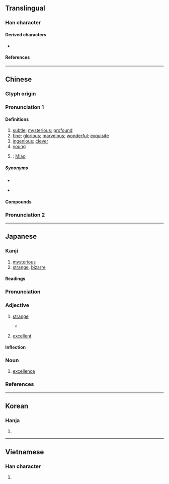 {{also|玅}}
{{character info}}
==Translingual==
{{stroke order|strokes=7}}

===Han character===
{{Han char|rn=38|rad=女|as=04|sn=7|four=49420|canj=VFH|ids=⿰女少}}

====Derived characters====
* {{l|mul|[[𠴕]], [[𭚵]], [[𢭼]], [[𪶋]], [[𨁭]], [[𪴽]], [[𪝹]], [[𦯷]], [[𫁐]], [[𥭝]]}}

====References====
{{Han ref|kx=0256.240|dkj=06090|dj=0521.040|hdz=21030.100|uh=5999}}

----

==Chinese==
{{zh-forms|alt=玅,眇}}

===Glyph origin===
{{Han etym}}
{{Han compound|女|少|ls=psc|c1=s|c2=p|t1=woman}}

===Pronunciation 1===
{{zh-pron
|m=miào
|m-s=
|c=miu6
|c-t=
|g=
|h=pfs=méu/meu;gd=miau4
|j=
|mb=
|md=miêu
|mn=ml,jj,twv:biāu/tw,sg:miāu
|mn-t=miao6/miou6
|mn-t_note=miao6 - Shantou; miou6 - Chaozhou
|w=
|x=
|mc=y
|oc=y
|cat=a,pn
}}

====Definitions====
{{zh-hanzi}}

# [[subtle]]; [[mysterious]]; [[profound]]
# [[fine]]; [[glorious]]; [[marvelous]]; [[wonderful]]; [[exquisite]]
# [[ingenious]]; [[clever]]
# [[young]]
# {{surname|zh}}: [[Miao]]

=====Synonyms=====
* {{s|ingenious}}
{{zh-syn-saurus|巧妙}}
* {{s|fine}}
{{zh-syn-saurus|美好}}

====Compounds====
{{zh-der|不妙|丹青妙手|二妙|唯妙唯肖|大事不妙|大妙|奇妙|奧妙|妙不可言|妙事|妙人|妙品|妙善|妙善公主|妙喻|妙喻取譬|妙土|妙年|妙悟|妙想|妙手|妙手丹青|妙手回春|妙手空空|妙才|妙招|妙方|妙曲|妙果|妙法|妙物|妙理|妙用|妙用無窮|妙畫通靈|妙發靈機|妙筆|妙筆生花|妙策|妙算|妙簡|妙絕一時|妙絕時人|妙聞|妙聲|妙舞|妙舞清歌|妙藥|妙處|妙處不傳|妙言要道|妙計|妙訣|妙語|妙語如珠|妙語橫生|妙語解頤|妙語連珠|妙論|妙趣|妙趣橫生|妙道|妙選|妙音|妙齡|妙齡女郎|宛妙|巧妙|微妙|拍案叫妙|搜奇選妙|曲盡其妙|曼妙|殊形妙狀|深妙|清歌妙舞|玄妙|玄妙入神|玄妙無窮|玄妙莫測|玄機妙算|玄關妙理|生花妙筆|神妙|神工妙力|神機妙用|神機妙策|神機妙算|神機妙術|神算妙計|神術妙法|神術妙策|神術妙計|神謀妙策|稱奇道妙|窮妙極巧|窮極其妙|窮極要妙|窮靈盡妙|精妙|精妙入神|精妙絕倫|絕妙|絕妙好辭|維妙維肖|美妙|至妙|莫名其妙|莫明其妙|要妙|要言妙道|語妙絕倫|造微入妙|錦囊妙計|閨中妙質|靈丹妙藥|餘妙繞梁|高妙|墨妙|幼妙}}

===Pronunciation 2===
{{zh-see|眇|v|[[tiny]]; [[minute]]; [[minuscule]]}}

{{zh-cat|Elementary}}

----

==Japanese==

===Kanji===
{{ja-kanji|grade=c|rs=女04}}

# [[mysterious]]
# [[strange]], [[bizarre]]

====Readings====
{{ja-readings
|goon=みょう<めう
|kanon=びょう<べう
|kun=わか-い, たえ-<たへ-
}}
{{ja-kanjitab|みょう|yomi=o}}

===Pronunciation===
{{ja-pron|みょう|acc=1|acc_ref=NHK|a=Ja-myou.ogg}}

===Adjective===
{{ja-adj|infl=na|みょう|hhira=めう}}

# [[strange]]
#* {{RQ:Botchan}}
#*: {{ja-usex|妙に女のような優しい声を出す人だった。|'''みょう''' に おんな の よう な やさし.い こえ を だす ひと だった。|He talked in a '''strangely''' effeminate voice like a woman.}}
# [[excellent]]

====Inflection====
{{ja-na|みょう}}

===Noun===
{{ja-noun|みょう}}

# [[excellence]]

===References===
<references />

----

==Korean==

===Hanja===
{{ko-hanja|묘}}

# {{rfdef|ko|sort=女04}}

----

==Vietnamese==

===Han character===
{{vi-readings|reading=diệu|rs=女04}}

# {{rfdef|vi|sort=女04}}